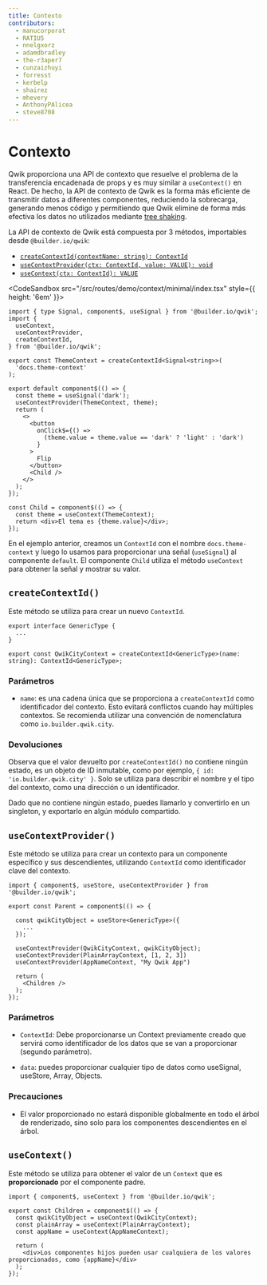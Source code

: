 ```yaml
---
title: Contexto
contributors:
  - manucorporat
  - RATIU5
  - nnelgxorz
  - adamdbradley
  - the-r3aper7
  - cunzaizhuyi
  - forresst
  - kerbelp
  - shairez
  - mhevery
  - AnthonyPAlicea
  - steve8708
---
```


# Contexto

Qwik proporciona una API de contexto que resuelve el problema de la transferencia encadenada de props y es muy similar a `useContext()` en React. De hecho, la API de contexto de Qwik es la forma más eficiente de transmitir datos a diferentes componentes, reduciendo la sobrecarga, generando menos código y permitiendo que Qwik elimine de forma más efectiva los datos no utilizados mediante [tree shaking](https://developer.mozilla.org/es/docs/Glossary/Tree_shaking).

La API de contexto de Qwik está compuesta por 3 métodos, importables desde `@builder.io/qwik`:

- [`createContextId(contextName: string): ContextId`](#createcontextid)
- [`useContextProvider(ctx: ContextId, value: VALUE): void`](#usecontextprovider)
- [`useContext(ctx: ContextId): VALUE`](#usecontext)

<CodeSandbox src="/src/routes/demo/context/minimal/index.tsx" style={{ height: '6em' }}>
```tsx /createContextId/#a /useContext/#b /useContextProvider/#c
import { type Signal, component$, useSignal } from '@builder.io/qwik';
import {
  useContext,
  useContextProvider,
  createContextId,
} from '@builder.io/qwik';

export const ThemeContext = createContextId<Signal<string>>(
  'docs.theme-context'
);

export default component$(() => {
  const theme = useSignal('dark');
  useContextProvider(ThemeContext, theme);
  return (
    <>
      <button
        onClick$={() =>
          (theme.value = theme.value == 'dark' ? 'light' : 'dark')
        }
      >
        Flip
      </button>
      <Child />
    </>
  );
});

const Child = component$(() => {
  const theme = useContext(ThemeContext);
  return <div>El tema es {theme.value}</div>;
});
```
</CodeSandbox>


En el ejemplo anterior, creamos un `ContextId` con el nombre `docs.theme-context` y luego lo usamos para proporcionar una señal (`useSignal`) al componente `default`. El componente `Child` utiliza el método `useContext` para obtener la señal y mostrar su valor.

## `createContextId()`

Este método se utiliza para crear un nuevo `ContextId`.

```tsx
export interface GenericType {
  ...
}

export const QwikCityContext = createContextId<GenericType>(name: string): ContextId<GenericType>;
```

### Parámetros

- `name`: es una cadena única que se proporciona a `createContextId` como identificador del contexto. Esto evitará conflictos cuando hay múltiples contextos. Se recomienda utilizar una convención de nomenclatura como `io.builder.qwik.city`.

### Devoluciones

Observa que el valor devuelto por `createContextId()` no contiene ningún estado, es un objeto de ID inmutable, como por ejemplo, `{ id: 'io.builder.qwik.city' }`. Solo se utiliza para describir el nombre y el tipo del contexto, como una dirección o un identificador.

Dado que no contiene ningún estado, puedes llamarlo y convertirlo en un singleton, y exportarlo en algún módulo compartido.

## `useContextProvider()`

Este método se utiliza para crear un contexto para un componente específico y sus descendientes, utilizando `ContextId` como identificador clave del contexto.

```tsx {9, 10, 11} /QwikCityContext/#a /PlainArrayContext/#b /AppNameContext/#c title="src/components/Parent.tsx"
import { component$, useStore, useContextProvider } from '@builder.io/qwik';

export const Parent = component$(() => {

  const qwikCityObject = useStore<GenericType>({
    ...
  });

  useContextProvider(QwikCityContext, qwikCityObject);
  useContextProvider(PlainArrayContext, [1, 2, 3])
  useContextProvider(AppNameContext, "My Qwik App")

  return (
    <Children />
  );
});
```

### Parámetros

- `ContextId`: Debe proporcionarse un Context previamente creado que servirá como identificador de los datos que se van a proporcionar (segundo parámetro).

- `data`: puedes proporcionar cualquier tipo de datos como useSignal, useStore, Array, Objects.

### Precauciones

- El valor proporcionado no estará disponible globalmente en todo el árbol de renderizado, sino solo para los componentes descendientes en el árbol.

## `useContext()`

Este método se utiliza para obtener el valor de un `Context` que es **proporcionado** por el componente padre.

```tsx {4,5,6} /useContext/ /QwikCityContext/#a /PlainArrayContext/#b /AppNameContext/#c title="src/components/Children.tsx"
import { component$, useContext } from '@builder.io/qwik';

export const Children = component$(() => {
  const qwikCityObject = useContext(QwikCityContext);
  const plainArray = useContext(PlainArrayContext);
  const appName = useContext(AppNameContext);

  return (
    <div>Los componentes hijos pueden usar cualquiera de los valores proporcionados, como {appName}</div>
  );
});
```

